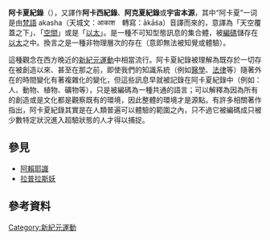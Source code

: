 {{多個問題|
{{expand language|1=en|page=|time=2020-01-06T10:41:46+00:00}}
{{original research|time=2020-01-06T10:41:46+00:00}}
{{unreferenced|time=2019-11-13T22:24:20+00:00}}
}}
'''阿卡夏紀錄'''（{{lang-en|Akashic records}}），又譯作'''阿卡西紀錄'''、'''阿克夏紀錄'''或'''宇宙本源'''，其中“阿卡夏”一词是由[[梵語|梵語]] akasha（天城文：आकाश　轉寫：ākāśa）音譯而來的，意譯為「天空覆蓋之下」、「[[空間|空間]]」或是「[[以太|以太]]」。是一種不可知型態訊息的集合體，被[[編碼|編碼]]儲存在[[以太|以太]]之中。換言之是一種非物理層次的存在（意即無法被知覺或體驗）。

這種觀念在西方晚近的[[新紀元運動|新紀元運動]]中相當流行。阿卡夏紀錄被理解為既存於一切存在被創造以來、甚至在那之前，即使我們的知識系統（例如[[醫學|醫學]]、[[法律|法律]]等）隨著外在的時間變化有著複雜化的變化，但這些訊息早就被記錄在阿卡夏紀錄中（例如：人、動物、植物、礦物等），只是被編碼為一種共通的語言；可以解釋為因為所有的創造或是文化都是觀察既有的環境，因此整體的環境才是源點。有許多相關著作指出，阿卡夏紀錄其實是在人類普遍可以體驗的範圍之內，只不過它被編碼成只被少數特定狀況進入超驗狀態的人才得以捕捉。

==參見==
*[[阿賴耶識|阿賴耶識]]
*[[拉普拉斯妖|拉普拉斯妖]]

== 參考資料 ==

{{新紀元運動}}

[[Category:新紀元運動|Category:新紀元運動]]